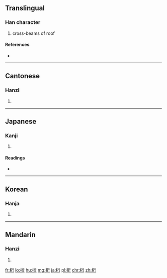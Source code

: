 {{also|航}}
==Translingual==

===Han character===
{{Han char|rn=75|rad=木|as=06|sn=10|four=41921|canj=DHON}}

# cross-beams of roof

====References====
* {{Han ref|kx=0525.010|dkj=14754|dj=0913.060|hdz=21201.090|uh=6841|ud=26689|bh=AEEC|bd=44780}}

----

==Cantonese==

===Hanzi===
{{yue-hanzi|jyut=[[hang4]], [[hong4]], [[hong6]]|y=hang4, hong4, hong6}}

# {{defn|lang=yue|sort=木06}}

----

==Japanese==

===Kanji===
{{ja-kanji|grade=|rs=木06}}

# {{defn|lang=ja|sort=木06}}

====Readings====
* {{ja-readings|on=[[こう]] (kō)|kun=[[けた]] (keta)}}

----

==Korean==

===Hanja===
{{ko-hanja|hangeul=[[항]], [[형]]|eumhun=|rv=hang, hyeong|mr=hang, hyŏng|y=hang, hyeng}}

# {{defn|lang=ko|sort=木06}}

----

==Mandarin==

===Hanzi===
{{cmn-hanzi|pin=[[háng]] ([[hang2]])|wg=hang<sup>2</sup>}}

# {{defn|lang=cmn|sort=木06}}

[[fr:桁]]
[[lo:桁]]
[[hu:桁]]
[[mg:桁]]
[[ja:桁]]
[[pl:桁]]
[[chr:桁]]
[[zh:桁]]